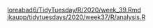[loreabad6/TidyTuesday/R/2020/week_39.Rmd](https://github.com/loreabad6/TidyTuesday/blob/master/R/2020/week_39.Rmd)
[jkaupp/tidytuesdays/2020/week37/R/analysis.R](https://github.com/jkaupp/tidytuesdays/blob/master/2020/week37/R/analysis.R)
